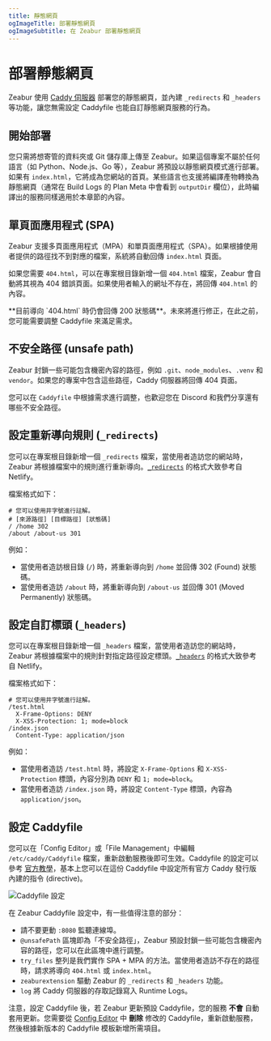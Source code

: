 ```yaml
---
title: 靜態網頁
ogImageTitle: 部署靜態網頁
ogImageSubtitle: 在 Zeabur 部署靜態網頁
---
```



# 部署靜態網頁

Zeabur 使用 [Caddy 伺服器](https://caddyserver.com/) 部署您的靜態網頁，並內建 `_redirects` 和 `_headers` 等功能，讓您無需設定 Caddyfile 也能自訂靜態網頁服務的行為。

## 開始部署

您只需將想寄管的資料夾或 Git 儲存庫上傳至 Zeabur。如果這個專案不屬於任何語言（如 Python、Node.js、Go 等），Zeabur 將預設以靜態網頁模式進行部署。如果有 `index.html`，它將成為您網站的首頁。某些語言也支援將編譯產物轉換為靜態網頁（通常在 Build Logs 的 Plan Meta 中會看到 `outputDir` 欄位），此時編譯出的服務同樣適用於本章節的內容。

## 單頁面應用程式 (SPA)

Zeabur 支援多頁面應用程式（MPA）和單頁面應用程式（SPA）。如果根據使用者提供的路徑找不到對應的檔案，系統將自動回傳 `index.html` 頁面。

如果您需要 `404.html`，可以在專案根目錄新增一個 `404.html` 檔案，Zeabur 會自動將其視為 404 錯誤頁面。如果使用者輸入的網址不存在，將回傳 `404.html` 的內容。

<Callout type="warning">
**目前導向 `404.html` 時仍會回傳 200 狀態碼**。未來將進行修正，在此之前，您可能需要調整 Caddyfile 來滿足需求。
</Callout>

## 不安全路徑 (unsafe path)

Zeabur 封鎖一些可能包含機密內容的路徑，例如 `.git`、`node_modules`、`.venv` 和 `vendor`。如果您的專案中包含這些路徑，Caddy 伺服器將回傳 404 頁面。

您可以在 `Caddyfile` 中根據需求進行調整，也歡迎您在 Discord 和我們分享還有哪些不安全路徑。

## 設定重新導向規則 (`_redirects`)

您可以在專案根目錄新增一個 `_redirects` 檔案，當使用者造訪您的網站時，Zeabur 將根據檔案中的規則進行重新導向。[`_redirects`](https://docs.netlify.com/routing/redirects/#syntax-for-the-redirects-file) 的格式大致參考自 Netlify。

檔案格式如下：

```plaintext filename="_redirects"
# 您可以使用井字號進行註解。
# [來源路徑] [目標路徑] [狀態碼]
/ /home 302
/about /about-us 301
```

例如：

- 當使用者造訪根目錄 (`/`) 時，將重新導向到 `/home` 並回傳 302 (Found) 狀態碼。
- 當使用者造訪 `/about` 時，將重新導向到 `/about-us` 並回傳 301 (Moved Permanently) 狀態碼。

## 設定自訂標頭 (`_headers`)

您可以在專案根目錄新增一個 `_headers` 檔案，當使用者造訪您的網站時，Zeabur 將根據檔案中的規則針對指定路徑設定標頭。[`_headers`](https://docs.netlify.com/routing/headers/) 的格式大致參考自 Netlify。

檔案格式如下：

```plaintext filename="_headers"
# 您可以使用井字號進行註解。
/test.html
  X-Frame-Options: DENY
  X-XSS-Protection: 1; mode=block
/index.json
  Content-Type: application/json
```

例如：

- 當使用者造訪 `/test.html` 時，將設定 `X-Frame-Options` 和 `X-XSS-Protection` 標頭，內容分別為 `DENY` 和 `1; mode=block`。
- 當使用者造訪 `/index.json` 時，將設定 `Content-Type` 標頭，內容為 `application/json`。

## 設定 Caddyfile

您可以在「Config Editor」或「File Management」中編輯 `/etc/caddy/Caddyfile` 檔案，重新啟動服務後即可生效。Caddyfile 的設定可以參考 [官方教學](https://caddyserver.com/docs/caddyfile-tutorial)，基本上您可以在這份 Caddyfile 中設定所有官方 Caddy 發行版內建的指令 (directive)。

![Caddyfile 設定](/guides/static/caddyfile-configuration.webp)

在 Zeabur Caddyfile 設定中，有一些值得注意的部分：

- 請不要更動 `:8080` 監聽連線埠。
- `@unsafePath` 區塊即為「不安全路徑」，Zeabur 預設封鎖一些可能包含機密內容的路徑，您可以在此區塊中進行調整。
- `try_files` 整列是我們實作 SPA + MPA 的方法。當使用者造訪不存在的路徑時，請求將導向 `404.html` 或 `index.html`。
- `zeaburextension` 驅動 Zeabur 的 `_redirects` 和 `_headers` 功能。
- `log` 將 Caddy 伺服器的存取記錄寫入 Runtime Logs。

注意，設定 Caddyfile 後，若 Zeabur 更新預設 Caddyfile，您的服務 **不會** 自動套用更新。您需要從 [Config Editor](/data-management/config-edit) 中 **刪除** 修改的 Caddyfile，重新啟動服務，然後根據新版本的 Caddyfile 模板新增所需項目。
